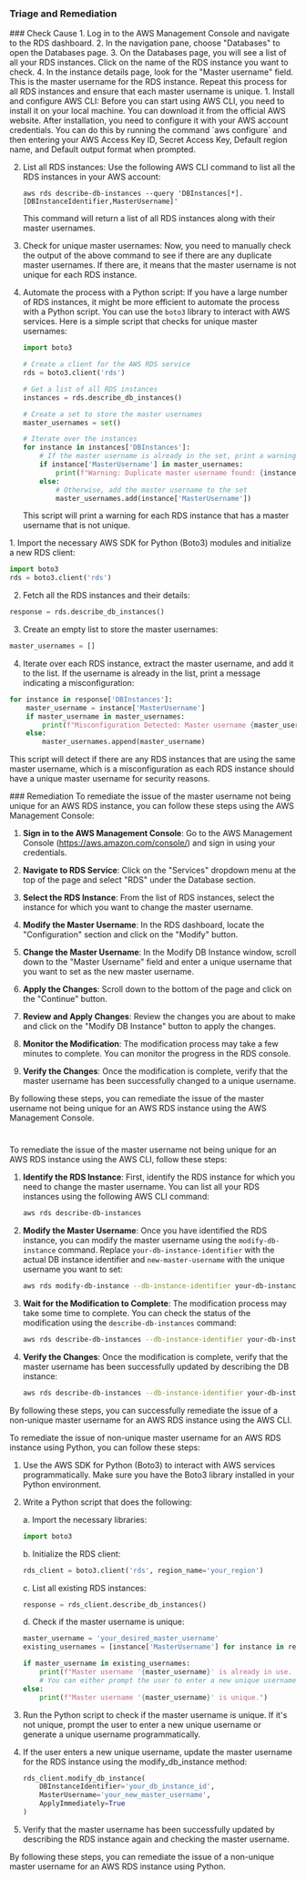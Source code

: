 
### Triage and Remediation
<Tabs>

<Tab title='Cause'>
### Check Cause
<AccordionGroup>
<Accordion title='Using Console' defaultOpen='true'>
1. Log in to the AWS Management Console and navigate to the RDS dashboard.
2. In the navigation pane, choose "Databases" to open the Databases page.
3. On the Databases page, you will see a list of all your RDS instances. Click on the name of the RDS instance you want to check.
4. In the instance details page, look for the "Master username" field. This is the master username for the RDS instance. Repeat this process for all RDS instances and ensure that each master username is unique.
</Accordion>

<Accordion title='Using CLI'>
1. Install and configure AWS CLI: Before you can start using AWS CLI, you need to install it on your local machine. You can download it from the official AWS website. After installation, you need to configure it with your AWS account credentials. You can do this by running the command `aws configure` and then entering your AWS Access Key ID, Secret Access Key, Default region name, and Default output format when prompted.

2. List all RDS instances: Use the following AWS CLI command to list all the RDS instances in your AWS account:

   ```
   aws rds describe-db-instances --query 'DBInstances[*].[DBInstanceIdentifier,MasterUsername]'
   ```
   This command will return a list of all RDS instances along with their master usernames.

3. Check for unique master usernames: Now, you need to manually check the output of the above command to see if there are any duplicate master usernames. If there are, it means that the master username is not unique for each RDS instance.

4. Automate the process with a Python script: If you have a large number of RDS instances, it might be more efficient to automate the process with a Python script. You can use the `boto3` library to interact with AWS services. Here is a simple script that checks for unique master usernames:

   ```python
   import boto3

   # Create a client for the AWS RDS service
   rds = boto3.client('rds')

   # Get a list of all RDS instances
   instances = rds.describe_db_instances()

   # Create a set to store the master usernames
   master_usernames = set()

   # Iterate over the instances
   for instance in instances['DBInstances']:
       # If the master username is already in the set, print a warning
       if instance['MasterUsername'] in master_usernames:
           print(f"Warning: Duplicate master username found: {instance['MasterUsername']}")
       else:
           # Otherwise, add the master username to the set
           master_usernames.add(instance['MasterUsername'])
   ```
   This script will print a warning for each RDS instance that has a master username that is not unique.
</Accordion>

<Accordion title='Using Python'>
1. Import the necessary AWS SDK for Python (Boto3) modules and initialize a new RDS client:

```python
import boto3
rds = boto3.client('rds')
```

2. Fetch all the RDS instances and their details:

```python
response = rds.describe_db_instances()
```

3. Create an empty list to store the master usernames:

```python
master_usernames = []
```

4. Iterate over each RDS instance, extract the master username, and add it to the list. If the username is already in the list, print a message indicating a misconfiguration:

```python
for instance in response['DBInstances']:
    master_username = instance['MasterUsername']
    if master_username in master_usernames:
        print(f"Misconfiguration Detected: Master username {master_username} is not unique.")
    else:
        master_usernames.append(master_username)
```

This script will detect if there are any RDS instances that are using the same master username, which is a misconfiguration as each RDS instance should have a unique master username for security reasons.
</Accordion>

</AccordionGroup>
</Tab>
<Tab title='Remediation'>
### Remediation

<AccordionGroup>
<Accordion title='Using Console' defaultOpen='true'>
To remediate the issue of the master username not being unique for an AWS RDS instance, you can follow these steps using the AWS Management Console:

1. **Sign in to the AWS Management Console**: Go to the AWS Management Console (https://aws.amazon.com/console/) and sign in using your credentials.

2. **Navigate to RDS Service**: Click on the "Services" dropdown menu at the top of the page and select "RDS" under the Database section.

3. **Select the RDS Instance**: From the list of RDS instances, select the instance for which you want to change the master username.

4. **Modify the Master Username**: In the RDS dashboard, locate the "Configuration" section and click on the "Modify" button.

5. **Change the Master Username**: In the Modify DB Instance window, scroll down to the "Master Username" field and enter a unique username that you want to set as the new master username.

6. **Apply the Changes**: Scroll down to the bottom of the page and click on the "Continue" button.

7. **Review and Apply Changes**: Review the changes you are about to make and click on the "Modify DB Instance" button to apply the changes.

8. **Monitor the Modification**: The modification process may take a few minutes to complete. You can monitor the progress in the RDS console.

9. **Verify the Changes**: Once the modification is complete, verify that the master username has been successfully changed to a unique username.

By following these steps, you can remediate the issue of the master username not being unique for an AWS RDS instance using the AWS Management Console.

#
</Accordion>

<Accordion title='Using CLI'>
To remediate the issue of the master username not being unique for an AWS RDS instance using the AWS CLI, follow these steps:

1. **Identify the RDS Instance**: First, identify the RDS instance for which you need to change the master username. You can list all your RDS instances using the following AWS CLI command:
   ```bash
   aws rds describe-db-instances
   ```

2. **Modify the Master Username**: Once you have identified the RDS instance, you can modify the master username using the `modify-db-instance` command. Replace `your-db-instance-identifier` with the actual DB instance identifier and `new-master-username` with the unique username you want to set:
   ```bash
   aws rds modify-db-instance --db-instance-identifier your-db-instance-identifier --master-user-password your-new-master-username
   ```

3. **Wait for the Modification to Complete**: The modification process may take some time to complete. You can check the status of the modification using the `describe-db-instances` command:
   ```bash
   aws rds describe-db-instances --db-instance-identifier your-db-instance-identifier --query "DBInstances[*].DBInstanceStatus"
   ```

4. **Verify the Changes**: Once the modification is complete, verify that the master username has been successfully updated by describing the DB instance:
   ```bash
   aws rds describe-db-instances --db-instance-identifier your-db-instance-identifier --query "DBInstances[*].MasterUsername"
   ```

By following these steps, you can successfully remediate the issue of a non-unique master username for an AWS RDS instance using the AWS CLI.
</Accordion>

<Accordion title='Using Python'>
To remediate the issue of non-unique master username for an AWS RDS instance using Python, you can follow these steps:

1. Use the AWS SDK for Python (Boto3) to interact with AWS services programmatically. Make sure you have the Boto3 library installed in your Python environment.

2. Write a Python script that does the following:
   
   a. Import the necessary libraries:
   ```python
   import boto3
   ```

   b. Initialize the RDS client:
   ```python
   rds_client = boto3.client('rds', region_name='your_region')
   ```

   c. List all existing RDS instances:
   ```python
   response = rds_client.describe_db_instances()
   ```

   d. Check if the master username is unique:
   ```python
   master_username = 'your_desired_master_username'
   existing_usernames = [instance['MasterUsername'] for instance in response['DBInstances']]
   
   if master_username in existing_usernames:
       print(f"Master username '{master_username}' is already in use. Please choose a different username.")
       # You can either prompt the user to enter a new unique username or generate a unique username programmatically
   else:
       print(f"Master username '{master_username}' is unique.")
   ```

3. Run the Python script to check if the master username is unique. If it's not unique, prompt the user to enter a new unique username or generate a unique username programmatically.

4. If the user enters a new unique username, update the master username for the RDS instance using the modify_db_instance method:
   ```python
   rds_client.modify_db_instance(
       DBInstanceIdentifier='your_db_instance_id',
       MasterUsername='your_new_master_username',
       ApplyImmediately=True
   )
   ```

5. Verify that the master username has been successfully updated by describing the RDS instance again and checking the master username.

By following these steps, you can remediate the issue of a non-unique master username for an AWS RDS instance using Python.
</Accordion>

</AccordionGroup>
</Tab>
</Tabs>
